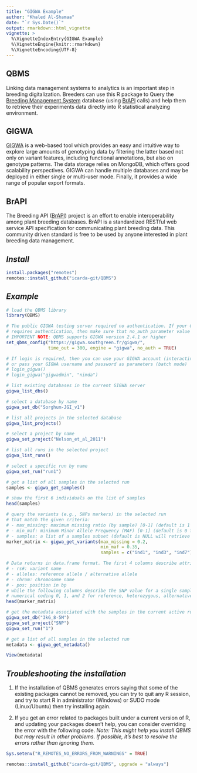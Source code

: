 ```yaml
---
title: "GIGWA Example"
author: "Khaled Al-Shamaa"
date: "`r Sys.Date()`"
output: rmarkdown::html_vignette
vignette: >
  %\VignetteIndexEntry{GIGWA Example}
  %\VignetteEngine{knitr::rmarkdown}
  %\VignetteEncoding{UTF-8}
---
```


## QBMS
Linking data management systems to analytics is an important step in breeding digitalization. Breeders can use this R package to Query the [Breeding Management System](https://bmspro.io/) database (using [BrAPI](https://brapi.org/) calls) and help them to retrieve their experiments data directly into R statistical analyzing environment.

## GIGWA
[GIGWA](https://southgreen.fr/content/gigwa) is a web-based tool which provides an easy and intuitive way to explore large amounts of genotyping data by filtering the latter based not only on variant features, including functional annotations, but also on genotype patterns. The data storage relies on MongoDB, which offers good scalability perspectives. GIGWA can handle multiple databases and may be deployed in either single or multi-user mode. Finally, it provides a wide range of popular export formats.

## BrAPI
The Breeding API ([BrAPI](https://brapi.org/)) project is an effort to enable interoperability among plant breeding databases. BrAPI is a standardized RESTful web service API specification for communicating plant breeding data. This community driven standard is free to be used by anyone interested in plant breeding data management.

## _Install_
```r
install.packages("remotes")
remotes::install_github("icarda-git/QBMS")
```

## _Example_
```r
# load the QBMS library
library(QBMS)

# The public GIGWA testing server required no authentication. If your GIGWA server 
# requires authentication, then make sure that no_auth parameter value is FALSE
# IMPORTENT NOTE: QBMS supports GIGWA version 2.4.1 or higher
set_qbms_config("https://gigwa.southgreen.fr/gigwa/", 
                time_out = 300, engine = "gigwa", no_auth = TRUE)

# If login is required, then you can use your GIGWA account (interactive mode)
# or pass your GIGWA username and password as parameters (batch mode)
# login_gigwa()
# login_gigwa("gigwadmin", "nimda")

# list existing databases in the current GIGWA server
gigwa_list_dbs()

# select a database by name
gigwa_set_db("Sorghum-JGI_v1")

# list all projects in the selected database
gigwa_list_projects()

# select a project by name
gigwa_set_project("Nelson_et_al_2011")

# list all runs in the selected project
gigwa_list_runs()

# select a specific run by name
gigwa_set_run("run1")

# get a list of all samples in the selected run
samples <- gigwa_get_samples()

# show the first 6 individuals on the list of samples
head(samples)

# query the variants (e.g., SNPs markers) in the selected run 
# that match the given criteria:
# - max_missing: maximum missing ratio (by sample) [0-1] (default is 1 for 100%) 
# - min_maf: minimum Minor Allele Frequency (MAF) [0-1] (default is 0 for 0%) 
# - samples: a list of a samples subset (default is NULL will retrieve for all samples) 
marker_matrix <- gigwa_get_variants(max_missing = 0.2, 
                                    min_maf = 0.35, 
                                    samples = c("ind1", "ind3", "ind7"))

# Data returns in data.frame format. The first 4 columns describe attributes of the SNP 
# - rs#: variant name
# - alleles: reference allele / alternative allele
# - chrom: chromosome name
# - pos: position in bp
# while the following columns describe the SNP value for a single sample line using 
# numerical coding 0, 1, and 2 for reference, heterozygous, alternative/minor alleles.
head(marker_matrix)

# get the metadata associated with the samples in the current active run
gigwa_set_db("3kG_8-5M")
gigwa_set_project("SNP")
gigwa_set_run("1")

# get a list of all samples in the selected run
metadata <- gigwa_get_metadata()

View(metadata)

```
## _Troubleshooting the installation_

1. If the installation of QBMS generates errors saying that some of the existing packages cannot be removed, you can try to quit any R session, and try to start R in administrator (Windows) or SUDO mode (Linux/Ubuntu) then try installing again.

2. If you get an error related to packages built under a current version of R, and updating your packages doesn’t help, you can consider overriding the error with the following code. _Note: This might help you install QBMS but may result in other problems. If possible, it’s best to resolve the errors rather than ignoring them._

```r
Sys.setenv("R_REMOTES_NO_ERRORS_FROM_WARNINGS" = TRUE)

remotes::install_github("icarda-git/QBMS", upgrade = "always")
```
